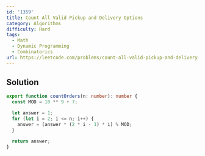 ```yaml
---
id: '1359'
title: Count All Valid Pickup and Delivery Options
category: Algorithms
difficulty: Hard
tags:
  - Math
  - Dynamic Programming
  - Combinatorics
url: https://leetcode.com/problems/count-all-valid-pickup-and-delivery-options
---
```


## Solution

```typescript showLineNumbers
export function countOrders(n: number): number {
  const MOD = 10 ** 9 + 7;

  let answer = 1;
  for (let i = 2; i <= n; i++) {
    answer = (answer * (2 * i - 1) * i) % MOD;
  }

  return answer;
}
```
